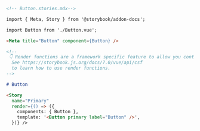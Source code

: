 ```md
<!-- Button.stories.mdx-->

import { Meta, Story } from '@storybook/addon-docs';

import Button from './Button.vue';

<Meta title="Button" component={Button} />

<!--
 👇 Render functions are a framework specific feature to allow you control on how the component renders.
  See https://storybook.js.org/docs/7.0/vue/api/csf
  to learn how to use render functions.
-->

# Button

<Story 
  name="Primary"
  render={() => ({
    components: { Button },
    template: '<Button primary label="Button" />',
  })} />
```